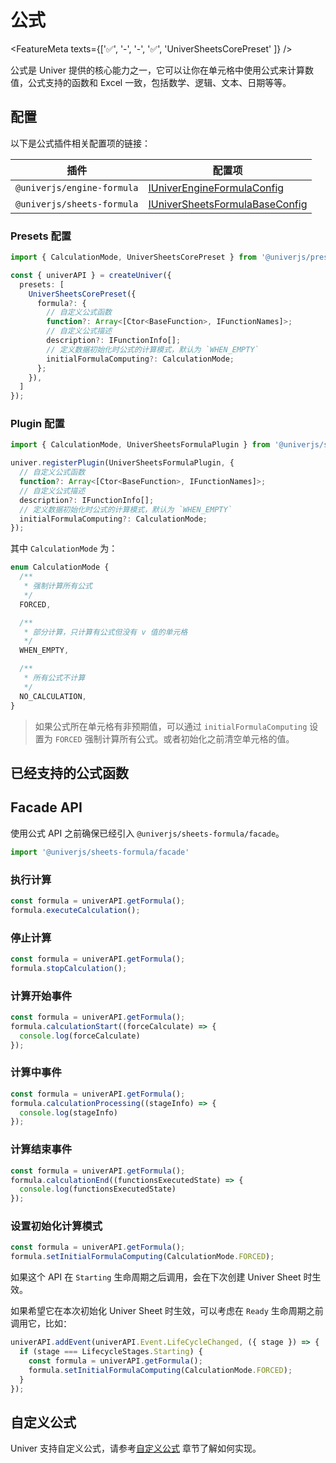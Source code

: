 
# 公式

<FeatureMeta texts={['✅', '-', '-', '✅', 'UniverSheetsCorePreset' ]} />

公式是 Univer 提供的核心能力之一，它可以让你在单元格中使用公式来计算数值，公式支持的函数和 Excel 一致，包括数学、逻辑、文本、日期等等。

## 配置

以下是公式插件相关配置项的链接：

| 插件 | 配置项 |
| --- | --- |
| `@univerjs/engine-formula` | [IUniverEngineFormulaConfig](https://github.com/dream-num/univer/blob/dev/packages/engine-formula/src/controller/config.schema.ts#L29) |
| `@univerjs/sheets-formula` | [IUniverSheetsFormulaBaseConfig](https://github.com/dream-num/univer/blob/dev/packages/sheets-formula/src/controllers/config.schema.ts#L44) |

### Presets 配置

```typescript
import { CalculationMode, UniverSheetsCorePreset } from '@univerjs/presets/preset-sheets-core';

const { univerAPI } = createUniver({
  presets: [
    UniverSheetsCorePreset({
      formula?: {
        // 自定义公式函数
        function?: Array<[Ctor<BaseFunction>, IFunctionNames]>;
        // 自定义公式描述
        description?: IFunctionInfo[];
        // 定义数据初始化时公式的计算模式，默认为 `WHEN_EMPTY`
        initialFormulaComputing?: CalculationMode;
      };
    }),
  ]
});
```

### Plugin 配置

```typescript
import { CalculationMode, UniverSheetsFormulaPlugin } from '@univerjs/sheets-formula';

univer.registerPlugin(UniverSheetsFormulaPlugin, {
  // 自定义公式函数
  function?: Array<[Ctor<BaseFunction>, IFunctionNames]>;
  // 自定义公式描述
  description?: IFunctionInfo[];
  // 定义数据初始化时公式的计算模式，默认为 `WHEN_EMPTY`
  initialFormulaComputing?: CalculationMode;
});
```

其中 `CalculationMode` 为：

```typescript
enum CalculationMode {
  /**
   * 强制计算所有公式
   */
  FORCED,

  /**
   * 部分计算，只计算有公式但没有 v 值的单元格
   */
  WHEN_EMPTY,

  /**
   * 所有公式不计算
   */
  NO_CALCULATION,
}
```

> 如果公式所在单元格有非预期值，可以通过 `initialFormulaComputing` 设置为 `FORCED` 强制计算所有公式。或者初始化之前清空单元格的值。

## 已经支持的公式函数

<FormulaList lang='zh-CN' />

## Facade API

使用公式 API 之前确保已经引入 `@univerjs/sheets-formula/facade`。

```typescript
import '@univerjs/sheets-formula/facade'
```

### 执行计算 

```typescript
const formula = univerAPI.getFormula();
formula.executeCalculation();
```

### 停止计算

```typescript
const formula = univerAPI.getFormula();
formula.stopCalculation();
```

### 计算开始事件

```typescript
const formula = univerAPI.getFormula();
formula.calculationStart((forceCalculate) => {
  console.log(forceCalculate)
});
```

### 计算中事件

```typescript
const formula = univerAPI.getFormula();
formula.calculationProcessing((stageInfo) => {
  console.log(stageInfo)
});
```

### 计算结束事件

```typescript
const formula = univerAPI.getFormula();
formula.calculationEnd((functionsExecutedState) => {
  console.log(functionsExecutedState)
});
```

### 设置初始化计算模式

```typescript
const formula = univerAPI.getFormula();
formula.setInitialFormulaComputing(CalculationMode.FORCED);
```

如果这个 API 在 `Starting` 生命周期之后调用，会在下次创建 Univer Sheet 时生效。

如果希望它在本次初始化 Univer Sheet 时生效，可以考虑在 `Ready` 生命周期之前调用它，比如：

```typescript
univerAPI.addEvent(univerAPI.Event.LifeCycleChanged, ({ stage }) => {
  if (stage === LifecycleStages.Starting) {
    const formula = univerAPI.getFormula();
    formula.setInitialFormulaComputing(CalculationMode.FORCED);
  }
});
```

## 自定义公式

Univer 支持自定义公式，请参考[自定义公式](/guides/sheets/advanced/custom-formula) 章节了解如何实现。
